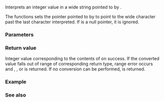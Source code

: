{{cpp/title|wcstol|wcstoll}}
{{cpp/string/wide/navbar}}
{{dcl begin}}
{{dcl header|cwchar}}
{{dcl| 
long      wcstol ( const wchar_t* str, wchar_t** str_end, int base );
}}
{{dcl|since=c++11|
long long wcstoll( const wchar_t* str, wchar_t** str_end, int base );
}}
{{dcl end}}

Interprets an integer value in a wide string pointed to by {{c|str}}.

{{cpp/string/cvt str2int base|base=base|w=true}}

The functions sets the pointer pointed to by {{c|str_end}} to point to the wide character past the last character interpreted. If {{c|str_end}} is a null pointer, it is ignored.

===Parameters===
{{par begin}}
{{par|str|pointer to the null-terminated wide string to be interpreted}}
{{par|str_end|pointer to a pointer to wide character}}
{{par|base|''base'' of the interpreted integer value}}
{{par end}}

===Return value===
Integer value corresponding to the contents of {{c|str}} on success. If the converted value falls out of range of corresponding return type, range error occurs and {{lc|LONG_MAX}}, {{lc|LONG_MIN}}, {{lc|LLONG_MAX}} or {{lc|LLONG_MIN}} is returned. If no conversion can be performed, {{c|0}} is returned.

===Example===
{{example
|code=
#include &lt;cwchar&gt;
#include &lt;errno.h&gt;
#include &lt;iostream&gt;
#include &lt;string&gt;

int main()
{
    const wchar_t* p = L"10 200000000000000000000000000000 30 -40";
    wchar_t* end;
    std::wcout &lt;&lt; "Parsing L'" &lt;&lt; p &lt;&lt; "':\n";
    for (long i = std::wcstol(p, &amp;end, 10); p != end; i = std::wcstol(p, &amp;end, 10))
    {
        std::wcout &lt;&lt; '\'' &lt;&lt; std::wstring(p, end-p) &lt;&lt; "' -&gt; ";
        p = end;
        if (errno == ERANGE)
        {
            std::wcout &lt;&lt; "range error, got ";
            errno = 0;
        }
        std::wcout &lt;&lt; i &lt;&lt; '\n';
    }
}
|p=true
|output=
Parsing L'10 200000000000000000000000000000 30 -40':
'10' -&gt; 10
' 200000000000000000000000000000' -&gt; range error, got 9223372036854775807
' 30' -&gt; 30
' -40' -&gt; -40
}}

===See also===
{{dsc begin}}
{{dsc inc|cpp/string/byte/dsc strtol}}
{{dsc inc|cpp/string/wide/dsc wcstoul}}
{{dsc see c|c/string/wide/wcstol|wcstol|wcstoll}}
{{dsc end}}

{{langlinks|de|es|fr|it|ja|pt|ru|zh}}